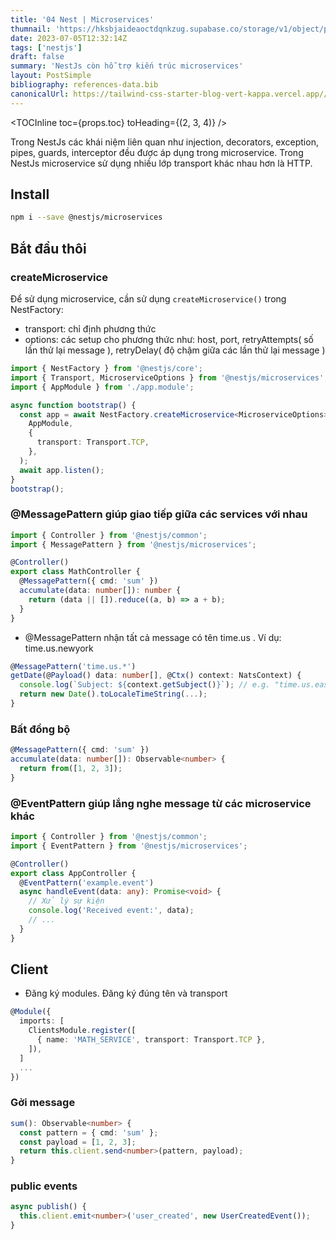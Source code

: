 ```yaml
---
title: '04 Nest | Microservices'
thumnail: 'https://hksbjaideaoctdqnkzug.supabase.co/storage/v1/object/public/post/nest-microservices'
date: 2023-07-05T12:32:14Z
tags: ['nestjs']
draft: false
summary: 'NestJs còn hỗ trợ kiến trúc microservices'
layout: PostSimple
bibliography: references-data.bib
canonicalUrl: https://tailwind-css-starter-blog-vert-kappa.vercel.app//blog/new-features-in-v1/
---
```


<TOCInline toc={props.toc} toHeading={(2, 3, 4)} />

Trong NestJs các khái niệm liên quan như injection, decorators, exception, pipes, guards, interceptor đều được áp dụng trong microservice. Trong NestJs microservice sử dụng nhiều lớp transport khác nhau hơn là HTTP.

## Install

```BASH
npm i --save @nestjs/microservices
```

## Bắt đầu thôi

### createMicroservice

Để sử dụng microservice, cần sử dụng `createMicroservice()` trong NestFactory:

- transport: chỉ định phương thức
- options: các setup cho phương thức như: host, port, retryAttempts( số lần thử lại message ), retryDelay( độ chậm giữa các lần thử lại message )

```TYPESCRIPT
import { NestFactory } from '@nestjs/core';
import { Transport, MicroserviceOptions } from '@nestjs/microservices';
import { AppModule } from './app.module';

async function bootstrap() {
  const app = await NestFactory.createMicroservice<MicroserviceOptions>(
    AppModule,
    {
      transport: Transport.TCP,
    },
  );
  await app.listen();
}
bootstrap();
```

### @MessagePattern giúp giao tiếp giữa các services với nhau

```TYPESCRIPT
import { Controller } from '@nestjs/common';
import { MessagePattern } from '@nestjs/microservices';

@Controller()
export class MathController {
  @MessagePattern({ cmd: 'sum' })
  accumulate(data: number[]): number {
    return (data || []).reduce((a, b) => a + b);
  }
}
```

- @MessagePattern nhận tất cả message có tên time.us . Ví dụ: time.us.newyork

```TYPESCRIPT
@MessagePattern('time.us.*')
getDate(@Payload() data: number[], @Ctx() context: NatsContext) {
  console.log(`Subject: ${context.getSubject()}`); // e.g. "time.us.east"
  return new Date().toLocaleTimeString(...);
}
```

### Bất đồng bộ

```TYPESCRIPT
@MessagePattern({ cmd: 'sum' })
accumulate(data: number[]): Observable<number> {
  return from([1, 2, 3]);
}
```

### @EventPattern giúp lắng nghe message từ các microservice khác

```TYPESCRIPT
import { Controller } from '@nestjs/common';
import { EventPattern } from '@nestjs/microservices';

@Controller()
export class AppController {
  @EventPattern('example.event')
  async handleEvent(data: any): Promise<void> {
    // Xử lý sự kiện
    console.log('Received event:', data);
    // ...
  }
}
```

## Client

- Đăng ký modules. Đăng ký đúng tên và transport

```TYPESCRIPT
@Module({
  imports: [
    ClientsModule.register([
      { name: 'MATH_SERVICE', transport: Transport.TCP },
    ]),
  ]
  ...
})
```

### Gởi message

```TYPESCRIPT
sum(): Observable<number> {
  const pattern = { cmd: 'sum' };
  const payload = [1, 2, 3];
  return this.client.send<number>(pattern, payload);
}
```

### public events

```TYPESCRIPT
async publish() {
  this.client.emit<number>('user_created', new UserCreatedEvent());
}
```
